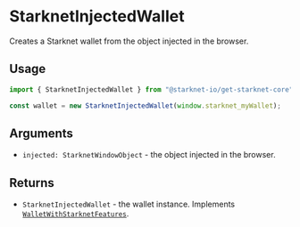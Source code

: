 # StarknetInjectedWallet

Creates a Starknet wallet from the object injected in the browser.

## Usage

```ts
import { StarknetInjectedWallet } from "@starknet-io/get-starknet-core";

const wallet = new StarknetInjectedWallet(window.starknet_myWallet);
```

## Arguments

 * `injected: StarknetWindowObject` - the object injected in the browser.

## Returns

 * `StarknetInjectedWallet` - the wallet instance. Implements [`WalletWithStarknetFeatures`](/core/StarknetWalletRequestFeature).
